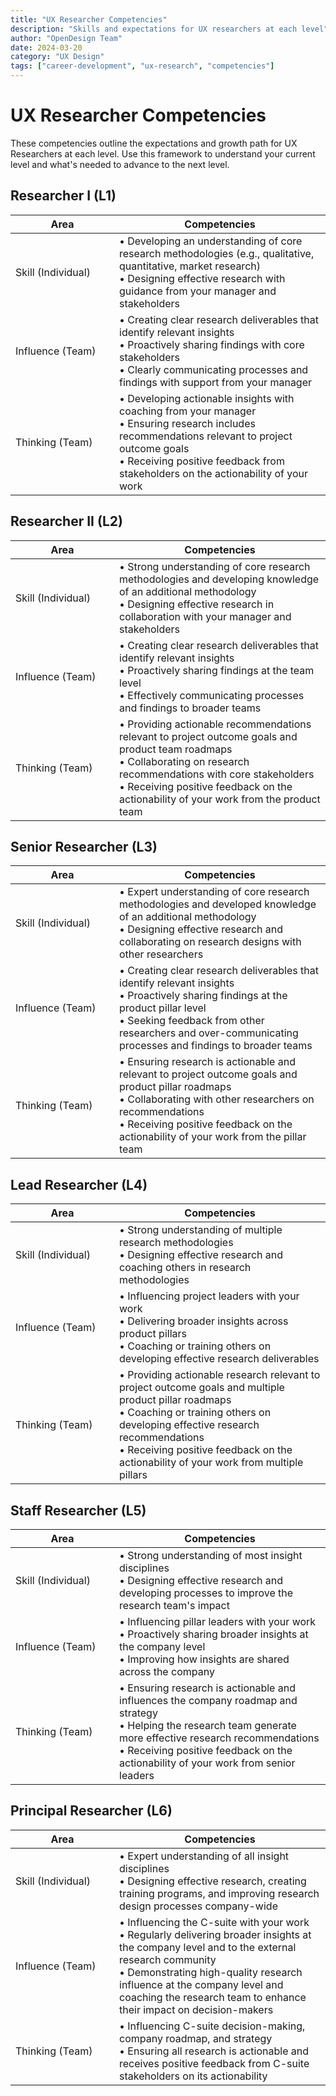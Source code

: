 ```yaml
---
title: "UX Researcher Competencies"
description: "Skills and expectations for UX researchers at each level"
author: "OpenDesign Team"
date: 2024-03-20
category: "UX Design"
tags: ["career-development", "ux-research", "competencies"]
---
```



# UX Researcher Competencies

<Panel>
  <p class="text-[17px] leading-7 text-[#1a1f36]">
    These competencies outline the expectations and growth path for UX Researchers at each level. Use this framework to understand your current level and what's needed to advance to the next level.
  </p>
</Panel>

## Researcher I (L1)

<div class="competencies-table">
<table>
<thead>
<tr>
<th style="width: 150px;">Area</th>
<th>Competencies</th>
</tr>
</thead>
<tbody>
<tr>
<td>Skill (Individual)</td>
<td>• Developing an understanding of core research methodologies (e.g., qualitative, quantitative, market research)<br />• Designing effective research with guidance from your manager and stakeholders</td>
</tr>
<tr>
<td>Influence (Team)</td>
<td>• Creating clear research deliverables that identify relevant insights<br />• Proactively sharing findings with core stakeholders<br />• Clearly communicating processes and findings with support from your manager</td>
</tr>
<tr>
<td>Thinking (Team)</td>
<td>• Developing actionable insights with coaching from your manager<br />• Ensuring research includes recommendations relevant to project outcome goals<br />• Receiving positive feedback from stakeholders on the actionability of your work</td>
</tr>
</tbody>
</table>
</div>

## Researcher II (L2)

<div class="competencies-table">
<table>
<thead>
<tr>
<th style="width: 150px;">Area</th>
<th>Competencies</th>
</tr>
</thead>
<tbody>
<tr>
<td>Skill (Individual)</td>
<td>• Strong understanding of core research methodologies and developing knowledge of an additional methodology<br />• Designing effective research in collaboration with your manager and stakeholders</td>
</tr>
<tr>
<td>Influence (Team)</td>
<td>• Creating clear research deliverables that identify relevant insights<br />• Proactively sharing findings at the team level<br />• Effectively communicating processes and findings to broader teams</td>
</tr>
<tr>
<td>Thinking (Team)</td>
<td>• Providing actionable recommendations relevant to project outcome goals and product team roadmaps<br />• Collaborating on research recommendations with core stakeholders<br />• Receiving positive feedback on the actionability of your work from the product team</td>
</tr>
</tbody>
</table>
</div>

## Senior Researcher (L3)

<div class="competencies-table">
<table>
<thead>
<tr>
<th style="width: 150px;">Area</th>
<th>Competencies</th>
</tr>
</thead>
<tbody>
<tr>
<td>Skill (Individual)</td>
<td>• Expert understanding of core research methodologies and developed knowledge of an additional methodology<br />• Designing effective research and collaborating on research designs with other researchers</td>
</tr>
<tr>
<td>Influence (Team)</td>
<td>• Creating clear research deliverables that identify relevant insights<br />• Proactively sharing findings at the product pillar level<br />• Seeking feedback from other researchers and over-communicating processes and findings to broader teams</td>
</tr>
<tr>
<td>Thinking (Team)</td>
<td>• Ensuring research is actionable and relevant to project outcome goals and product pillar roadmaps<br />• Collaborating with other researchers on recommendations<br />• Receiving positive feedback on the actionability of your work from the pillar team</td>
</tr>
</tbody>
</table>
</div>

## Lead Researcher (L4)

<div class="competencies-table">
<table>
<thead>
<tr>
<th style="width: 150px;">Area</th>
<th>Competencies</th>
</tr>
</thead>
<tbody>
<tr>
<td>Skill (Individual)</td>
<td>• Strong understanding of multiple research methodologies<br />• Designing effective research and coaching others in research methodologies</td>
</tr>
<tr>
<td>Influence (Team)</td>
<td>• Influencing project leaders with your work<br />• Delivering broader insights across product pillars<br />• Coaching or training others on developing effective research deliverables</td>
</tr>
<tr>
<td>Thinking (Team)</td>
<td>• Providing actionable research relevant to project outcome goals and multiple product pillar roadmaps<br />• Coaching or training others on developing effective research recommendations<br />• Receiving positive feedback on the actionability of your work from multiple pillars</td>
</tr>
</tbody>
</table>
</div>

## Staff Researcher (L5)

<div class="competencies-table">
<table>
<thead>
<tr>
<th style="width: 150px;">Area</th>
<th>Competencies</th>
</tr>
</thead>
<tbody>
<tr>
<td>Skill (Individual)</td>
<td>• Strong understanding of most insight disciplines<br />• Designing effective research and developing processes to improve the research team's impact</td>
</tr>
<tr>
<td>Influence (Team)</td>
<td>• Influencing pillar leaders with your work<br />• Proactively sharing broader insights at the company level<br />• Improving how insights are shared across the company</td>
</tr>
<tr>
<td>Thinking (Team)</td>
<td>• Ensuring research is actionable and influences the company roadmap and strategy<br />• Helping the research team generate more effective research recommendations<br />• Receiving positive feedback on the actionability of your work from senior leaders</td>
</tr>
</tbody>
</table>
</div>

## Principal Researcher (L6)

<div class="competencies-table">
<table>
<thead>
<tr>
<th style="width: 150px;">Area</th>
<th>Competencies</th>
</tr>
</thead>
<tbody>
<tr>
<td>Skill (Individual)</td>
<td>• Expert understanding of all insight disciplines<br />• Designing effective research, creating training programs, and improving research design processes company-wide</td>
</tr>
<tr>
<td>Influence (Team)</td>
<td>• Influencing the C-suite with your work<br />• Regularly delivering broader insights at the company level and to the external research community<br />• Demonstrating high-quality research influence at the company level and coaching the research team to enhance their impact on decision-makers</td>
</tr>
<tr>
<td>Thinking (Team)</td>
<td>• Influencing C-suite decision-making, company roadmap, and strategy<br />• Ensuring all research is actionable and receives positive feedback from C-suite stakeholders on its actionability</td>
</tr>
</tbody>
</table>
</div>